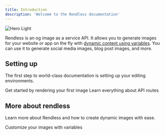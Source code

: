 ```yaml
---
title: Introduction
description: 'Welcome to the Rendless documentation'
---
```


<img
  className="block rounded-xl"
  src="/images/rendless-screenshot.png"
  alt="Hero Light"
/>

Rendless is an og image as a service API. It allows you to generate images for your website or app on the fly with [dynamic content using variables](/variables). You can use it to generate social media images, blog post images, and more.

## Setting up

The first step to world-class documentation is setting up your editing environments.

<CardGroup cols={2}>
  <Card
    title="Get started"
    icon="image"
    href="/quickstart"
  >
    Get started by rendering your first image
  </Card>
  <Card
    title="API Reference"
    icon="code"
    href="/api-reference"
  >
    Learn everything about API routes
  </Card>
</CardGroup>

## More about rendless

Learn more about Rendless and how to create dynamic images with ease.

<CardGroup cols={2}>
  <Card
    title="Using variables in images"
    icon="palette"
    href="/essentials/variables"
  >
    Customize your images with variables
  </Card>
</CardGroup>
